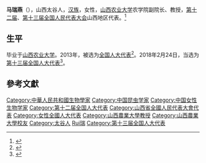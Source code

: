 '''马瑞燕'''（{{bd|1968年|7月|}}），山西太谷人，[[汉族|汉族]]，女性，[[山西农业大学|山西农业大学]]农学院副院长、教授，[[第十二届全国人民代表大会|第十二届]]、[[第十三届全国人民代表大会|第十三届全国人民代表大会]]山西地区代表。<ref>{{cite news|title=“耕耘者”马瑞燕：讲台就是一片希望的田野|url=http://www.xinhuanet.com/2018-03/10/c_1122516412.htm|accessdate=2018-03-13|work=新华网|date=2018-03-10}}</ref>

==生平==
毕业于[[山西农业大学|山西农业大学]]。2013年，被选为[[全国人大代表|全国人大代表]]<ref>{{cite news|title=全国人大代表信息-马瑞燕|url= http://210.82.31.1:8084/delegate/viewDelegate.action?dbid=120227|accessdate=2013-03-28|newspaper=全国人大网|archive-url=https://web.archive.org/web/20180314042409/http://www.npc.gov.cn/delegate/viewDelegate.action?dbid=120227|archive-date=2018-03-14|dead-url=yes}}</ref>。2018年2月24日，当选为[[第十三届全国人大代表|第十三届全国人大代表]]<ref>{{Cite web|title=（受权发布）中华人民共和国第十三届全国人民代表大会代表名单-中新网|url=http://www.chinanews.com/gn/2018/02-25/8453959.shtml|accessdate=2021-02-13|work=中新网}}</ref>。

==參考文獻==
{{reflist}}

{{DEFAULTSORT:Ma馬}}
[[Category:中華人民共和國生物學家|Category:中華人民共和國生物學家]]
[[Category:中国昆虫学家|Category:中国昆虫学家]]
[[Category:中国女性生物学家|Category:中国女性生物学家]]
[[Category:第十二届全国人大代表|Category:第十二届全国人大代表]]
[[Category:山西省全國人民代表大會代表|Category:山西省全國人民代表大會代表]]
[[Category:女性全國人大代表|Category:女性全國人大代表]]
[[Category:山西農業大學教授|Category:山西農業大學教授]]
[[Category:山西農業大學校友|Category:山西農業大學校友]]
[[Category:太谷人|Category:太谷人]]
[[Category:馬姓|Rui瑞]]
[[Category:第十三届全国人大代表|Category:第十三届全国人大代表]]


{{中国政治人物小作品}}